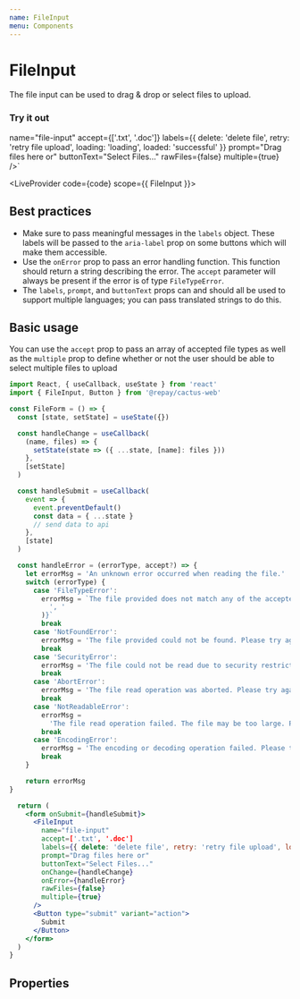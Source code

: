 ```yaml
---
name: FileInput
menu: Components
---
```



# FileInput

The file input can be used to drag & drop or select files to upload.

### Try it out

  name="file-input"
  accept={['.txt', '.doc']}
  labels={{ delete: 'delete file', retry: 'retry file upload', loading: 'loading', loaded: 'successful' }}
  prompt="Drag files here or"
  buttonText="Select Files..."
  rawFiles={false}
  multiple={true}
/>`

<LiveProvider code={code} scope={{ FileInput }}>
  <LiveEditor style={livePreviewStyle} />
  <LiveError />
  <LivePreview />
</LiveProvider>

## Best practices

- Make sure to pass meaningful messages in the `labels` object. These labels will be passed to the `aria-label` prop on some buttons which will make them accessible.
- Use the `onError` prop to pass an error handling function. This function should return a string describing the error. The `accept` parameter will
  always be present if the error is of type `FileTypeError`.
- The `labels`, `prompt`, and `buttonText` props can and should all be used to support multiple languages; you can pass translated strings to do this.

## Basic usage

You can use the `accept` prop to pass an array of accepted file types as well as the `multiple` prop to define whether or not the user should be
able to select multiple files to upload

```jsx
import React, { useCallback, useState } from 'react'
import { FileInput, Button } from '@repay/cactus-web'

const FileForm = () => {
  const [state, setState] = useState({})

  const handleChange = useCallback(
    (name, files) => {
      setState(state => ({ ...state, [name]: files }))
    },
    [setState]
  )

  const handleSubmit = useCallback(
    event => {
      event.preventDefault()
      const data = { ...state }
      // send data to api
    },
    [state]
  )

  const handleError = (errorType, accept?) => {
    let errorMsg = 'An unknown error occurred when reading the file.'
    switch (errorType) {
      case 'FileTypeError':
        errorMsg = `The file provided does not match any of the accepted file types: ${accept.join(
          ', '
        )}`
        break
      case 'NotFoundError':
        errorMsg = 'The file provided could not be found. Please try again.'
        break
      case 'SecurityError':
        errorMsg = 'The file could not be read due to security restrictions.'
        break
      case 'AbortError':
        errorMsg = 'The file read operation was aborted. Please try again.'
        break
      case 'NotReadableError':
        errorMsg =
          'The file read operation failed. The file may be too large. Please try again or select a different file.'
        break
      case 'EncodingError':
        errorMsg = 'The encoding or decoding operation failed. Please try again.'
        break
    }

    return errorMsg
}

  return (
    <form onSubmit={handleSubmit}>
      <FileInput
        name="file-input"
        accept=['.txt', '.doc']
        labels={{ delete: 'delete file', retry: 'retry file upload', loading: 'loading', loaded: 'successful' }}
        prompt="Drag files here or"
        buttonText="Select Files..."
        onChange={handleChange}
        onError={handleError}
        rawFiles={false}
        multiple={true}
      />
      <Button type="submit" variant="action">
        Submit
      </Button>
    </form>
  )
}
```

## Properties

<PropsTable of={FileInput} />

